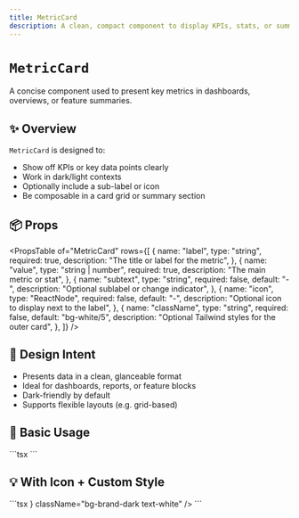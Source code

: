 ```yaml
---
title: MetricCard
description: A clean, compact component to display KPIs, stats, or summary metrics.
---
```



# `MetricCard`

A concise component used to present key metrics in dashboards, overviews, or feature summaries.

<Divider />

## ✨ Overview

`MetricCard` is designed to:

- Show off KPIs or key data points clearly
- Work in dark/light contexts
- Optionally include a sub-label or icon
- Be composable in a card grid or summary section

<Divider />

## 📦 Props

<PropsTable
  of="MetricCard"
  rows={[
    {
      name: "label",
      type: "string",
      required: true,
      description: "The title or label for the metric",
    },
    {
      name: "value",
      type: "string | number",
      required: true,
      description: "The main metric or stat",
    },
    {
      name: "subtext",
      type: "string",
      required: false,
      default: "-",
      description: "Optional sublabel or change indicator",
    },
    {
      name: "icon",
      type: "ReactNode",
      required: false,
      default: "-",
      description: "Optional icon to display next to the label",
    },
    {
      name: "className",
      type: "string",
      required: false,
      default: "bg-white/5",
      description: "Optional Tailwind styles for the outer card",
    },
  ]}
/>

<Divider />

## 🧠 Design Intent

- Presents data in a clean, glanceable format
- Ideal for dashboards, reports, or feature blocks
- Dark-friendly by default
- Supports flexible layouts (e.g. grid-based)

<Divider />

## 🚀 Basic Usage

<CodeBlockWrapper language="tsx">
  ```tsx
  <MetricCard label="Users" value="12,482" subtext="+4.3% from last week" />
  ```
</CodeBlockWrapper>

<Divider />

## 💡 With Icon + Custom Style

<CodeBlockWrapper language="tsx">
  ```tsx
  <MetricCard
    label="CPU Usage"
    value="47%"
    subtext="Stable"
    icon={<CpuIcon className="w-4 h-4 text-green-400" />}
    className="bg-brand-dark text-white"
  />
  ```
</CodeBlockWrapper>
<Divider />
